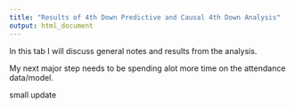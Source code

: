 ```yaml
---
title: "Results of 4th Down Predictive and Causal 4th Down Analysis"
output: html_document
---
```


In this tab I will discuss general notes and results from the analysis.

My next major step needs to be spending alot more time on the attendance data/model.

small update